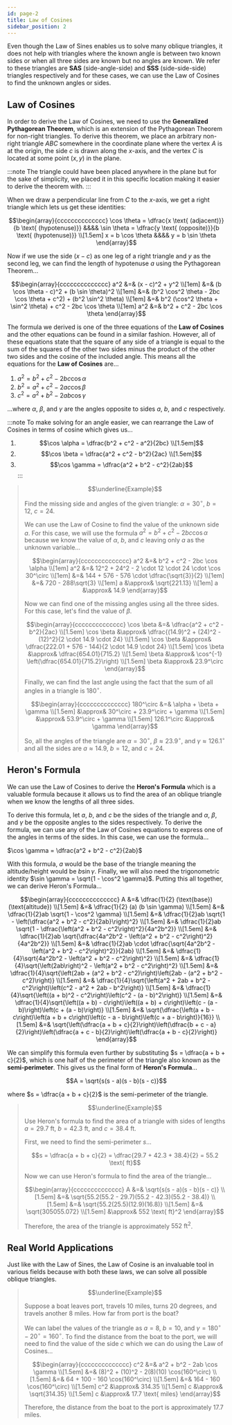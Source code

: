 ```yaml
---
id: page-2
title: Law of Cosines
sidebar_position: 2
---
```



Even though the Law of Sines enables us to solve many oblique triangles, it does not help with triangles where the known angle is between two known sides or when all three sides are known but no angles are known. We refer to these triangles are **SAS** (side-angle-side) and **SSS** (side-side-side) triangles respectively and for these cases, we can use the Law of Cosines to find the unknown angles or sides.

## Law of Cosines

In order to derive the Law of Cosines, we need to use the **Generalized Pythagorean Theorem**, which is an extension of the Pythagorean Theorem for non-right triangles. To derive this theorem, we place an arbitrary non-right triangle $ABC$ somewhere in the coordinate plane where the vertex $A$ is at the origin, the side $c$ is drawn along the $x$-axis, and the vertex $C$ is located at some point $(x, y)$ in the plane.

<Fig src={alg1} caption='Generalized Pythagorean Theorem' num={1}/>

:::note
The triangle could have been placed anywhere in the plane but for the sake of simplicity, we placed it in this specific location making it easier to derive the theorem with.
:::

When we draw a perpendicular line from $C$ to the $x$-axis, we get a right triangle which lets us get these identities:

$$\begin{array}{cccccccccccccc}
\cos \theta = \dfrac{x \text{ (adjacent)}}{b \text{ (hypotenuse)}} &&&& \sin \theta = \dfrac{y \text{ (opposite)}}{b \text{ (hypotenuse)}} \\[1.5em]
x = b \cos \theta &&&& y = b \sin \theta
\end{array}$$

Now if we use the side $(x - c)$ as one leg of a right triangle and $y$ as the second leg, we can find the length of hypotenuse $a$ using the Pythagorean Theorem...

$$\begin{array}{cccccccccccccc}
a^2 &=& (x - c)^2 + y^2 \\[1em]
&=& (b \cos \theta - c)^2 + (b \sin \theta)^2 \\[1em]
&=& (b^2 \cos^2 \theta - 2bc \cos \theta + c^2) + (b^2 \sin^2 \theta) \\[1em]
&=& b^2 (\cos^2 \theta + \sin^2 \theta) + c^2 - 2bc \cos \theta \\[1em]
a^2 &=& b^2 + c^2 - 2bc \cos \theta
\end{array}$$

The formula we derived is one of the three equations of the **Law of Cosines** and the other equations can be found in a similar fashion. However, all of these equations state that the square of any side of a triangle is equal to the sum of the squares of the other two sides minus the product of the other two sides and the cosine of the included angle. This means all the equations for the **Law of Cosines** are...

1. $a^2 = b^2 + c^2 - 2bc \cos \alpha$
2. $b^2 = a^2 + c^2 - 2ac \cos \beta$
3. $c^2 = a^2 + b^2 - 2ab \cos \gamma$

...where $\alpha$, $\beta$, and $\gamma$ are the angles opposite to sides $a$, $b$, and $c$ respectively.

:::note
To make solving for an angle easier, we can rearrange the Law of Cosines in terms of cosine which gives us...

1. $$\cos \alpha = \dfrac{b^2 + c^2 - a^2}{2bc} \\[1.5em]$$
2. $$\cos \beta = \dfrac{a^2 + c^2 - b^2}{2ac} \\[1.5em]$$
3. $$\cos \gamma = \dfrac{a^2 + b^2 - c^2}{2ab}$$
:::

> $$\underline{Example}$$
>
> Find the missing side and angles of the given triangle: $\alpha = 30^\circ$, $b = 12$, $c = 24$.
>
> We can use the Law of Cosine to find the value of the unknown side $a$. For this case, we will use the formula $a^2 = b^2 + c^2 - 2bc \cos \alpha$ because we know the value of $\alpha$, $b$, and $c$ leaving only $a$ as the unknown variable...
>
> $$\begin{array}{cccccccccccccc}
a^2 &=& b^2 + c^2 - 2bc \cos \alpha \\[1em]
a^2 &=& 12^2 + 24^2 - 2 \cdot 12 \cdot 24 \cdot \cos 30^\circ \\[1em]
&=& 144 + 576 - 576 \cdot \dfrac{\sqrt{3}}{2} \\[1em]
&=& 720 - 288\sqrt{3} \\[1em]
a &\approx& \sqrt{221.13} \\[1em]
a &\approx& 14.9
\end{array}$$
>
> Now we can find one of the missing angles using all the three sides. For this case, let's find the value of $\beta$.
>
> $$\begin{array}{cccccccccccccc}
\cos \beta &=& \dfrac{a^2 + c^2 - b^2}{2ac} \\[1.5em]
\cos \beta &\approx& \dfrac{(14.9)^2 + (24)^2 - (12)^2}{2 \cdot 14.9 \cdot 24} \\[1.5em]
\cos \beta &\approx& \dfrac{222.01 + 576 - 144}{2 \cdot 14.9 \cdot 24} \\[1.5em]
\cos \beta &\approx& \dfrac{654.01}{715.2} \\[1.5em]
\beta &\approx& \cos^{-1} \left(\dfrac{654.01}{715.2}\right) \\[1.5em]
\beta &\approx& 23.9^\circ
\end{array}$$
>
> Finally, we can find the last angle using the fact that the sum of all angles in a triangle is $180^\circ$.
>
> $$\begin{array}{cccccccccccccc}
180^\circ &=& \alpha + \beta + \gamma \\[1.5em]
&\approx& 30^\circ + 23.9^\circ + \gamma \\[1.5em]
&\approx& 53.9^\circ + \gamma \\[1.5em]
126.1^\circ &\approx& \gamma
\end{array}$$
>
> So, all the angles of the triangle are $\alpha = 30^\circ$, $\beta \approx 23.9^\circ$, and $\gamma \approx 126.1^\circ$ and all the sides are $a \approx 14.9$, $b = 12$, and $c = 24$.

## Heron's Formula

We can use the Law of Cosines to derive the **Heron's Formula** which is a valuable formula because it allows us to find the area of an oblique triangle when we know the lengths of all three sides.

To derive this formula, let $a$, $b$, and $c$ be the sides of the triangle and $\alpha$, $\beta$, and $\gamma$ be the opposite angles to the sides respectively. To derive the formula, we can use any of the Law of Cosines equations to express one of the angles in terms of the sides. In this case, we can use the formula...

$\cos \gamma = \dfrac{a^2 + b^2 - c^2}{2ab}$

With this formula, $a$ would be the base of the triangle meaning the altitude/height would be $b \sin \gamma$. Finally, we will also need the trigonometric identity $\sin \gamma = \sqrt{1 - \cos^2 \gamma}$. Putting this all together, we can derive Heron's Formula...

$$\begin{array}{cccccccccccccc}
A &=& \dfrac{1}{2} (\text{base})(\text{altitude}) \\[1.5em]
&=& \dfrac{1}{2} (a) (b \sin \gamma) \\[1.5em]
&=& \dfrac{1}{2}ab \sqrt{1 - \cos^2 \gamma} \\[1.5em]
&=& \dfrac{1}{2}ab \sqrt{1 - \left(\dfrac{a^2 + b^2 - c^2}{2ab}\right)^2} \\[1.5em]
&=& \dfrac{1}{2}ab \sqrt{1 - \dfrac{\left(a^2 + b^2 - c^2\right)^2}{4a^2b^2}} \\[1.5em]
&=& \dfrac{1}{2}ab \sqrt{\dfrac{4a^2b^2 - \left(a^2 + b^2 - c^2\right)^2}{4a^2b^2}} \\[1.5em]
&=& \dfrac{1}{2}ab \cdot \dfrac{\sqrt{4a^2b^2 - \left(a^2 + b^2 - c^2\right)^2}}{2ab} \\[1.5em]
&=& \dfrac{1}{4}\sqrt{4a^2b^2 - \left(a^2 + b^2 - c^2\right)^2} \\[1.5em]
&=& \dfrac{1}{4}\sqrt{\left(2ab\right)^2 - \left(a^2 + b^2 - c^2\right)^2} \\[1.5em]
&=& \dfrac{1}{4}\sqrt{\left(2ab + (a^2 + b^2 - c^2)\right)\left(2ab - (a^2 + b^2 - c^2)\right)} \\[1.5em]
&=& \dfrac{1}{4}\sqrt{\left(a^2 + 2ab + b^2 - c^2\right)\left(c^2 - a^2 + 2ab - b^2\right)} \\[1.5em]
&=& \dfrac{1}{4}\sqrt{\left((a + b)^2 - c^2\right)\left(c^2 - (a - b)^2\right)} \\[1.5em]
&=& \dfrac{1}{4}\sqrt{\left((a + b) - c\right)\left((a + b) + c\right)\left(c - (a - b)\right)\left(c + (a - b)\right)} \\[1.5em]
&=& \sqrt{\dfrac{\left(a + b - c\right)\left(a + b + c\right)\left(c - a - b\right)\left(c + a - b\right)}{16}} \\[1.5em]
&=& \sqrt{\left(\dfrac{a + b + c}{2}\right)\left(\dfrac{b + c - a}{2}\right)\left(\dfrac{a + c - b}{2}\right)\left(\dfrac{a + b - c}{2}\right)}
\end{array}$$

We can simplify this formula even further by substituting $s = \dfrac{a + b + c}{2}$, which is one half of the perimeter of the triangle also known as the **semi-perimeter**. This gives us the final form of **Heron's Formula**...

$$A = \sqrt{s(s - a)(s - b)(s - c)}$$

where $s = \dfrac{a + b + c}{2}$ is the semi-perimeter of the triangle.

> $$\underline{Example}$$
>
> Use Heron's formula to find the area of a triangle with sides of lengths $a = 29.7 \text{ ft}$, $b = 42.3 \text{ ft}$, and $c = 38.4 \text{ ft}$.
>
> First, we need to find the semi-perimeter $s$...
>
> $$s = \dfrac{a + b + c}{2} = \dfrac{29.7 + 42.3 + 38.4}{2} = 55.2 \text{ ft}$$
>
> Now we can use Heron's formula to find the area of the triangle...
>
> $$\begin{array}{cccccccccccccc}
A &=& \sqrt{s(s - a)(s - b)(s - c)} \\[1.5em]
&=& \sqrt{55.2(55.2 - 29.7)(55.2 - 42.3)(55.2 - 38.4)} \\[1.5em]
&=& \sqrt{55.2(25.5)(12.9)(16.8)} \\[1.5em]
&=& \sqrt{305055.072} \\[1.5em]
&\approx& 552 \text{ ft}^2
\end{array}$$
>
> Therefore, the area of the triangle is approximately $552 \text{ ft}^2$.

## Real World Applications

Just like with the Law of Sines, the Law of Cosine is an invaluable tool in various fields because with both these laws, we can solve all possible oblique triangles.

> $$\underline{Example}$$
>
> Suppose a boat leaves port, travels $10$ miles, turns $20$ degrees, and travels another $8$ miles. How far from port is the boat?
>
> <Fig src={alg2} caption='Law of Cosines Real World Example' num={2}/>
>
> We can label the values of the triangle as $a = 8$, $b = 10$, and $\gamma = 180^\circ - 20^\circ = 160^\circ$. To find the distance from the boat to the port, we will need to find the value of the side $c$ which we can do using the Law of Cosines...
>
> $$\begin{array}{cccccccccccccc}
c^2 &=& a^2 + b^2 - 2ab \cos \gamma \\[1.5em]
&=& (8)^2 + (10)^2 - 2(8)(10) \cos(160^\circ) \\[1.5em]
&=& 64 + 100 - 160 \cos(160^\circ) \\[1.5em]
&=& 164 - 160 \cos(160^\circ) \\[1.5em]
c^2 &\approx& 314.35 \\[1.5em]
c &\approx& \sqrt{314.35} \\[1.5em]
c &\approx& 17.7 \text{ miles}
\end{array}$$
>
> Therefore, the distance from the boat to the port is approximately $17.7 \text{ miles}$.